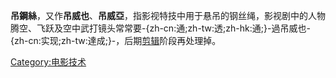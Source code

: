 {{unreferenced|time=2012-03-21T11:02:01+00:00}}
'''吊鋼絲'''，又作'''吊威也'''、'''吊威亞'''，指影视特技中用于悬吊的钢丝绳，影视剧中的人物腾空、飞跃及空中武打镜头常常要-{zh-cn:通;zh-tw:透;zh-hk:通;}-過吊威也-{zh-cn:实现;zh-tw:達成;}-，后期[[剪辑|剪辑]]阶段再处理掉。
{{stub}}
[[Category:电影技术|Category:电影技术]]